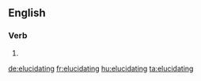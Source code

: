 
==English==

===Verb===
{{head|en}}

# {{present participle of|elucidate}}

[[de:elucidating]]
[[fr:elucidating]]
[[hu:elucidating]]
[[ta:elucidating]]